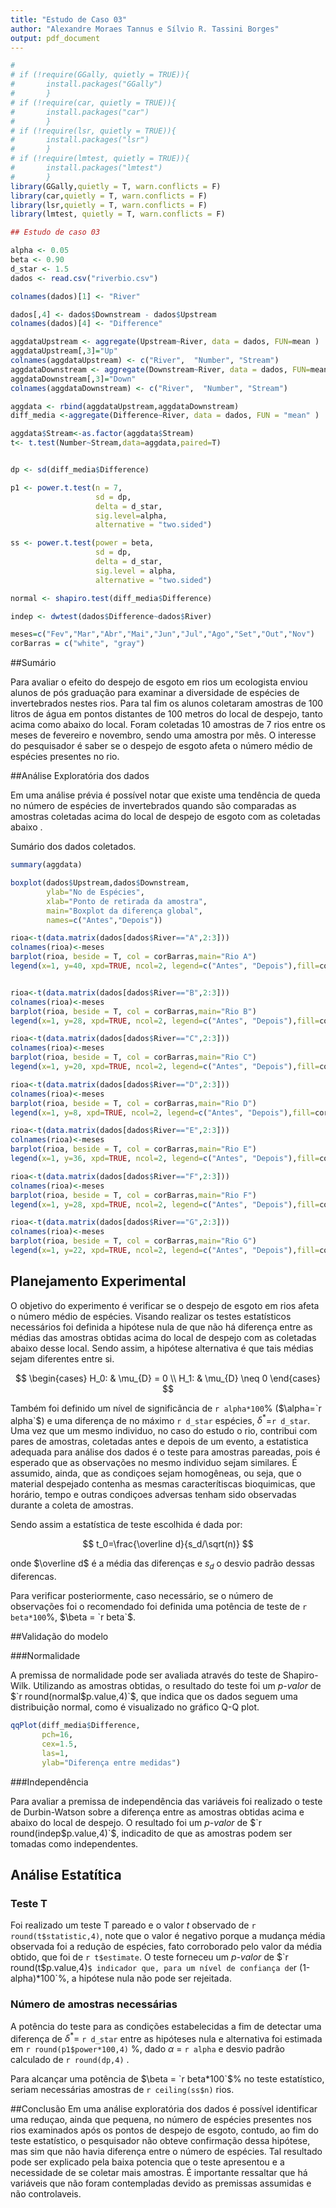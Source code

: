 ```yaml
---
title: "Estudo de Caso 03"
author: "Alexandre Moraes Tannus e Sílvio R. Tassini Borges"
output: pdf_document
---
```

```r
# 
# if (!require(GGally, quietly = TRUE)){
#       install.packages("GGally")
#       }
# if (!require(car, quietly = TRUE)){
#       install.packages("car")
#       }
# if (!require(lsr, quietly = TRUE)){
#       install.packages("lsr")
#       }
# if (!require(lmtest, quietly = TRUE)){
#       install.packages("lmtest")
#       }
library(GGally,quietly = T, warn.conflicts = F) 
library(car,quietly = T, warn.conflicts = F) 
library(lsr,quietly = T, warn.conflicts = F) 
library(lmtest, quietly = T, warn.conflicts = F)

## Estudo de caso 03 

alpha <- 0.05
beta <- 0.90
d_star <- 1.5
dados <- read.csv("riverbio.csv")

colnames(dados)[1] <- "River"

dados[,4] <- dados$Downstream - dados$Upstream 
colnames(dados)[4] <- "Difference"

aggdataUpstream <- aggregate(Upstream~River, data = dados, FUN=mean )
aggdataUpstream[,3]="Up"
colnames(aggdataUpstream) <- c("River",  "Number", "Stream")
aggdataDownstream <- aggregate(Downstream~River, data = dados, FUN=mean )
aggdataDownstream[,3]="Down"
colnames(aggdataDownstream) <- c("River",  "Number", "Stream")

aggdata <- rbind(aggdataUpstream,aggdataDownstream)
diff_media <-aggregate(Difference~River, data = dados, FUN = "mean" )

aggdata$Stream<-as.factor(aggdata$Stream)
t<- t.test(Number~Stream,data=aggdata,paired=T)


dp <- sd(diff_media$Difference)

p1 <- power.t.test(n = 7, 
                   sd = dp,                   
                   delta = d_star, 
                   sig.level=alpha,
                   alternative = "two.sided")

ss <- power.t.test(power = beta, 
                   sd = dp,
                   delta = d_star,
                   sig.level = alpha, 
                   alternative = "two.sided")

normal <- shapiro.test(diff_media$Difference)

indep <- dwtest(dados$Difference~dados$River)

meses=c("Fev","Mar","Abr","Mai","Jun","Jul","Ago","Set","Out","Nov")
corBarras = c("white", "gray")
```

##Sumário

Para avaliar o efeito do despejo de esgoto em rios um ecologista enviou alunos 
de pós graduação para examinar a diversidade de espécies de invertebrados nestes 
rios. Para tal fim os alunos coletaram amostras de 100 litros de água em pontos 
distantes de 100 metros do local de despejo, tanto acima como abaixo do local. 
Foram coletadas 10 amostras de 7 rios entre os meses de fevereiro e novembro, sendo 
uma amostra por mês. O interesse do pesquisador é saber se o despejo de esgoto
afeta o número médio de espécies presentes no rio.


##Análise Exploratória dos dados

Em uma análise prévia é possível notar que existe uma tendência de queda no número 
de espécies de invertebrados quando são comparadas as amostras coletadas acima do 
local de despejo de esgoto com as coletadas abaixo .

Sumário dos dados coletados.
```r
summary(aggdata)

boxplot(dados$Upstream,dados$Downstream,
        ylab="No de Espécies",
        xlab="Ponto de retirada da amostra",
        main="Boxplot da diferença global",
        names=c("Antes","Depois"))
```

```r

rioa<-t(data.matrix(dados[dados$River=="A",2:3]))
colnames(rioa)<-meses
barplot(rioa, beside = T, col = corBarras,main="Rio A")
legend(x=1, y=40, xpd=TRUE, ncol=2, legend=c("Antes", "Depois"),fill=corBarras, bty="n")


rioa<-t(data.matrix(dados[dados$River=="B",2:3]))
colnames(rioa)<-meses
barplot(rioa, beside = T, col = corBarras,main="Rio B")
legend(x=1, y=28, xpd=TRUE, ncol=2, legend=c("Antes", "Depois"),fill=corBarras, bty="n")

rioa<-t(data.matrix(dados[dados$River=="C",2:3]))
colnames(rioa)<-meses
barplot(rioa, beside = T, col = corBarras,main="Rio C")
legend(x=1, y=20, xpd=TRUE, ncol=2, legend=c("Antes", "Depois"),fill=corBarras, bty="n")

rioa<-t(data.matrix(dados[dados$River=="D",2:3]))
colnames(rioa)<-meses
barplot(rioa, beside = T, col = corBarras,main="Rio D")
legend(x=1, y=8, xpd=TRUE, ncol=2, legend=c("Antes", "Depois"),fill=corBarras, bty="n")

rioa<-t(data.matrix(dados[dados$River=="E",2:3]))
colnames(rioa)<-meses
barplot(rioa, beside = T, col = corBarras,main="Rio E")
legend(x=1, y=36, xpd=TRUE, ncol=2, legend=c("Antes", "Depois"),fill=corBarras, bty="n")

rioa<-t(data.matrix(dados[dados$River=="F",2:3]))
colnames(rioa)<-meses
barplot(rioa, beside = T, col = corBarras,main="Rio F")
legend(x=1, y=28, xpd=TRUE, ncol=2, legend=c("Antes", "Depois"),fill=corBarras, bty="n")

rioa<-t(data.matrix(dados[dados$River=="G",2:3]))
colnames(rioa)<-meses
barplot(rioa, beside = T, col = corBarras,main="Rio G")
legend(x=1, y=22, xpd=TRUE, ncol=2, legend=c("Antes", "Depois"),fill=corBarras, bty="n")
```

## Planejamento Experimental

O objetivo do experimento é verificar se o despejo de esgoto em rios afeta o 
número médio de espécies. Visando realizar os testes estatísticos necessários foi
definida a hipótese nula de que não há diferença entre as médias das amostras 
obtidas acima do local de despejo com as coletadas abaixo desse local. Sendo assim, a hipótese 
alternativa é que tais médias sejam diferentes entre si.

$$
\begin{cases}
  H_0: & \mu_{D} = 0 \\ 
  H_1: & \mu_{D} \neq 0
\end{cases}
$$

Também foi definido um nível de significãncia de `r alpha*100`% ($\alpha=`r alpha`$) e uma diferença de no máximo `r d_star` espécies, $\delta^{*}$=`r d_star`. 
Uma vez que um mesmo individuo, no caso do estudo o rio, contribui com pares de amostras, coletadas antes e depois de um evento, a estatistica adequada para análise dos dados é o teste para amostras pareadas, pois é esperado que as observações no mesmo individuo sejam similares. É assumido, ainda, que as condiçoes sejam homogêneas, ou seja, que o material despejado contenha as mesmas caracterítiscas bioquimicas, que horário, tempo e outras condiçoes adversas tenham sido observadas durante a coleta de amostras. 

Sendo assim a estatística de teste escolhida é dada por:

$$
t_0=\frac{\overline d}{s_d/\sqrt(n)}
$$

onde $\overline d$ é a média das diferenças e $s_d$ o desvio padrão dessas diferencas.


Para verificar posteriormente, caso necessário, se o número de observações foi o recomendado foi definida uma potência de teste de `r beta*100`%, $\beta = `r beta`$.

##Validação do modelo

###Normalidade

A premissa de normalidade pode ser avaliada através do teste de Shapiro-Wilk. Utilizando as amostras obtidas, o resultado do teste foi um *p-valor* de $`r round(normal$p.value,4)`$, que indica que os dados seguem uma distribuição normal, como é visualizado no gráfico Q-Q plot.

```r

qqPlot(diff_media$Difference,
       pch=16,
       cex=1.5,
       las=1,
       ylab="Diferença entre medidas")

```

###Independência

Para avaliar a premissa de independência das variáveis foi realizado o teste de Durbin-Watson sobre a diferença entre as amostras obtidas acima e abaixo do local de despejo. O resultado foi um *p-valor* de $`r round(indep$p.value,4)`$, indicadito de que as amostras podem ser tomadas como independentes.

## Análise Estatítica

### Teste T
Foi realizado um teste T pareado e o valor *t* observado de `r round(t$statistic,4)`, note que o valor é negativo porque a mudança média observada foi a redução de espécies, fato corroborado pelo valor da média obtido, que foi de `r t$estimate`. O teste forneceu um *p-valor* de $`r round(t$p.value,4)`$ indicador que, para um nível de confiança de `r (1-alpha)*100`%, a hipótese nula não pode ser rejeitada.


### Número de amostras necessárias

A potência do teste para as condições estabelecidas a fim de detectar uma diferença de $\delta^{*}=$ `r d_star` entre as hipóteses nula e alternativa foi estimada em `r round(p1$power*100,4)` %, dado $\alpha$ = `r alpha`  e desvio padrão calculado de `r round(dp,4)` .

Para alcançar uma potência de $\beta = `r beta*100`$% no teste estatístico, seriam necessárias amostras de `r ceiling(ss$n)` rios.


##Conclusão
Em uma análise exploratória dos dados é possível identificar uma reduçao, ainda que pequena, no número de espécies presentes nos rios examinados após os pontos de despejo de esgoto, contudo, ao fim do teste estatístico, o pesquisador não obteve confirmação dessa hipótese, mas sim que não havia diferença entre o número de espécies. Tal resultado pode ser explicado pela baixa potencia que o teste apresentou e a necessidade de se coletar mais amostras. É importante ressaltar que há variáveis que não foram contempladas devido as premissas assumidas e não controlaveis. 

